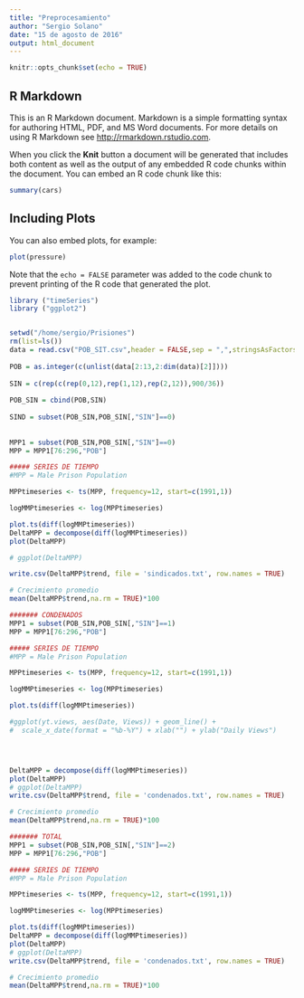 ```yaml
---
title: "Preprocesamiento"
author: "Sergio Solano"
date: "15 de agosto de 2016"
output: html_document
---
```


```r
knitr::opts_chunk$set(echo = TRUE)
```

## R Markdown

This is an R Markdown document. Markdown is a simple formatting syntax for authoring HTML, PDF, and MS Word documents. For more details on using R Markdown see <http://rmarkdown.rstudio.com>.

When you click the **Knit** button a document will be generated that includes both content as well as the output of any embedded R code chunks within the document. You can embed an R code chunk like this:

```r
summary(cars)
```

## Including Plots

You can also embed plots, for example:

```r
plot(pressure)
```

Note that the `echo = FALSE` parameter was added to the code chunk to prevent printing of the R code that generated the plot.


```r

library ("timeSeries")
library ("ggplot2")


setwd("/home/sergio/Prisiones") 
rm(list=ls())
data = read.csv("POB_SIT.csv",header = FALSE,sep = ",",stringsAsFactors=FALSE)
 
POB = as.integer(c(unlist(data[2:13,2:dim(data)[2]])))
 
SIN = c(rep(c(rep(0,12),rep(1,12),rep(2,12)),900/36))
 
POB_SIN = cbind(POB,SIN)
 
SIND = subset(POB_SIN,POB_SIN[,"SIN"]==0)
 
 
MPP1 = subset(POB_SIN,POB_SIN[,"SIN"]==0)
MPP = MPP1[76:296,"POB"]

##### SERIES DE TIEMPO
#MPP = Male Prison Population

MPPtimeseries <- ts(MPP, frequency=12, start=c(1991,1))

logMMPtimeseries <- log(MPPtimeseries)

plot.ts(diff(logMMPtimeseries))
DeltaMPP = decompose(diff(logMMPtimeseries))
plot(DeltaMPP) 

# ggplot(DeltaMPP)

write.csv(DeltaMPP$trend, file = 'sindicados.txt', row.names = TRUE)

# Crecimiento promedio
mean(DeltaMPP$trend,na.rm = TRUE)*100

####### CONDENADOS 
MPP1 = subset(POB_SIN,POB_SIN[,"SIN"]==1)
MPP = MPP1[76:296,"POB"]

##### SERIES DE TIEMPO
#MPP = Male Prison Population

MPPtimeseries <- ts(MPP, frequency=12, start=c(1991,1))

logMMPtimeseries <- log(MPPtimeseries)

plot.ts(diff(logMMPtimeseries))

#ggplot(yt.views, aes(Date, Views)) + geom_line() +
#  scale_x_date(format = "%b-%Y") + xlab("") + ylab("Daily Views")




DeltaMPP = decompose(diff(logMMPtimeseries))
plot(DeltaMPP) 
# ggplot(DeltaMPP)
write.csv(DeltaMPP$trend, file = 'condenados.txt', row.names = TRUE)

# Crecimiento promedio
mean(DeltaMPP$trend,na.rm = TRUE)*100

####### TOTAL 
MPP1 = subset(POB_SIN,POB_SIN[,"SIN"]==2)
MPP = MPP1[76:296,"POB"]

##### SERIES DE TIEMPO
#MPP = Male Prison Population

MPPtimeseries <- ts(MPP, frequency=12, start=c(1991,1))

logMMPtimeseries <- log(MPPtimeseries)

plot.ts(diff(logMMPtimeseries))
DeltaMPP = decompose(diff(logMMPtimeseries))
plot(DeltaMPP) 
# ggplot(DeltaMPP)
write.csv(DeltaMPP$trend, file = 'condenados.txt', row.names = TRUE)

# Crecimiento promedio
mean(DeltaMPP$trend,na.rm = TRUE)*100


```

